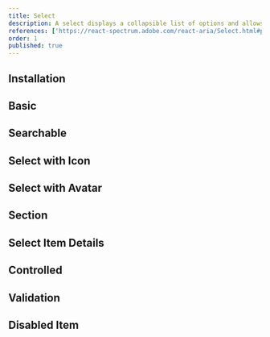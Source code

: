 ```yaml
---
title: Select
description: A select displays a collapsible list of options and allows a user to select one of them.
references: ['https://react-spectrum.adobe.com/react-aria/Select.html#props']
order: 1
published: true
---
```


## Installation
<Install component='select' />

## Basic
<Demo center component='pickers/select/select-demo' />

## Searchable
<Demo component='pickers/select/select-searchable-demo' />

## Select with Icon
<Demo component='pickers/select/select-with-icon-demo' />

## Select with Avatar
<Demo component='pickers/select/select-with-avatar-demo' />

## Section
<Demo component='pickers/select/select-section-demo' />

## Select Item Details
<Demo component='pickers/select/select-item-details-demo' />

## Controlled
<Demo component='pickers/select/select-controlled-demo' />

## Validation
<Demo component='pickers/select/select-validation-demo' />

## Disabled Item
<Demo component='pickers/select/select-disabled-demo' />
